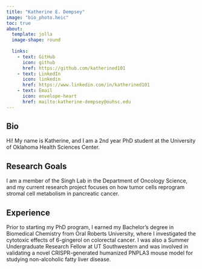 ```yaml
---
title: "Katherine E. Dempsey"
image: "bio_photo.heic"
toc: true
about: 
  template: jolla
  image-shape: round
  
  links: 
    - text: GitHub
      icon: github
      href: https://github.com/katherined101
    - text: LinkedIn
      icon: linkedin
      href: https://www.linkedin.com/in/katherined101
    - text: Email
      icon: envelope-heart
      href: mailto:katherine-dempsey@ouhsc.edu
---
```


::: column-page
# Bio
Hi! My name is Katherine, and I am a 2nd year PhD student at the University of Oklahoma Health Sciences Center.

## Research Goals
I am a member of the Singh Lab in the Department of Oncology Science, and my current research project focuses on how tumor cells reprogram stromal cell metabolism in pancreatic cancer.

## Experience
Prior to starting my PhD program, I earned my Bachelor's degree in Biomedical Chemistry from Oral Roberts University, where I investigated the cytotoxic effects of 6-gingerol on colorectal cancer. I was also a Summer Undergraduate Research Fellow at UT Southwestern and was involved in validating a novel CRISPR-generated humanized PNPLA3 mouse model for studying non-alcoholic fatty liver disease. 
:::
